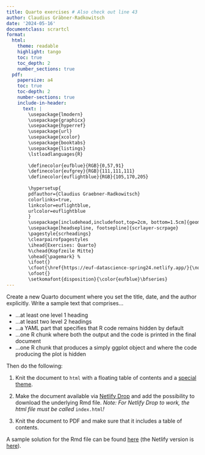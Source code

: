 ```yaml
---
title: Quarto exercises # Also check out line 43
author: Claudius Gräbner-Radkowitsch
date: '2024-05-16'
documentclass: scrartcl
format: 
  html:
    theme: readable
    highlight: tango
    toc: true
    toc_depth: 2
    number_sections: true
  pdf:
    papersize: a4
    toc: true
    toc-depth: 2
    number-sections: true
    include-in-header: 
      text: |
        \usepackage{lmodern} 
        \usepackage{graphicx}
        \usepackage{hyperref}
        \usepackage{url}                
        \usepackage{xcolor}
        \usepackage{booktabs}
        \usepackage{listings}
        \lstloadlanguages{R}
        
        \definecolor{eufblue}{RGB}{0,57,91}
        \definecolor{eufgrey}{RGB}{111,111,111}
        \definecolor{euflightblue}{RGB}{105,170,205}
        
        \hypersetup{
        pdfauthor={Claudius Graebner-Radkowitsch}
        colorlinks=true,
        linkcolor=euflightblue,
        urlcolor=euflightblue
        }
        \usepackage[includehead,includefoot,top=2cm, bottom=1.5cm]{geometry}
        \usepackage[headsepline, footsepline]{scrlayer-scrpage}
        \pagestyle{scrheadings}
        \clearpairofpagestyles
        \ihead{Exercises: Quarto}
        %\chead{Kopfzeile Mitte}
        \ohead{\pagemark} %
        \ifoot{}
        \cfoot{\href{https://euf-datascience-spring24.netlify.app/}{\normalfont\color{eufblue}{Data Science Using R - Spring Semester 2024}}} % Fußzeile Mitte
        \ofoot{} 
        \setkomafont{disposition}{\color{eufblue}\bfseries}
---
```



Create a new Quarto document where you set the title, date, and the author 
explicitly.
Write a sample text that comprises...

* ...at least one level 1 heading
* ...at least two level 2 headings
* ...a YAML part that specifies that R code remains hidden by default
* ...one R chunk where both the output and the code is printed in the final document
* ...one R chunk that produces a simply ggplot object and where the code producing the plot is hidden

Then do the following:

1. Knit the document to `html` with a floating table of contents and a 
[special theme](https://quarto.org/docs/output-formats/html-themes.html).

2. Make the document available via 
[Netlify Drop](https://app.netlify.com/drop)
and add the possibility to download the underlying Rmd file.
*Note: For Netlify Drop to work, the html file must be called* `index.html`*!*

3. Knit the document to PDF and make sure that it includes a table of contents.

A sample solution for the Rmd file can be found 
[here](https://gist.github.com/graebnerc/f42962b9ecbf9d7a7e6dc5593be691bd) 
(the Netlify version is [here](https://quarto-ex-solution.netlify.app/)).
